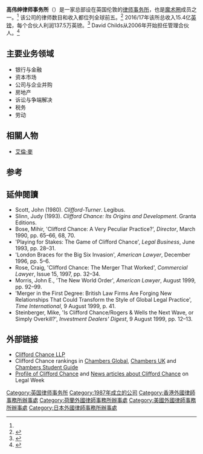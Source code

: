 {{Infobox law firm
| firm_name = Clifford Chance LLP
| firm_logo = [[File:Clifford_Chance_logo.svg|200px]] |
| headquarters = [[英国|英国]][[E_postcode_area|E postcode area]]<br>[[伦敦|伦敦]][[10_Upper_Bank_Street|10 Upper Bank Street]]
| num_offices = 於20個國家設有32個<ref name=aboutus>{{cite web|url=http://www.cliffordchance.com/about_us.html|title=About us|accessdate=25 August 2013|publisher=Clifford Chance|archive-date=2021-05-26|archive-url=https://web.archive.org/web/20210526195255/https://www.cliffordchance.com/about_us.html|dead-url=no}}</ref>
| num_lawyers= 約3,300位<ref name="aboutus"/>
| practice_areas = General practice
| revenue = 11億9700英磅<ref name=busweek>{{cite news|url=http://www.businessweek.com/news/2010-07-08/clifford-chance-is-top-u-k-law-firm-as-revenue-falls.html|title=Clifford Chance Is Top U.K. Law Firm as Revenue Falls|accessdate=27 August 2010|publisher=Bloomberg Businessweek|date=8 July 2010|archive-date=2012-01-12|archive-url=https://web.archive.org/web/20120112073541/http://www.businessweek.com/news/2010-07-08/clifford-chance-is-top-u-k-law-firm-as-revenue-falls.html|dead-url=no}}</ref>
| date_founded = 1987
| company_type = [[有限责任合伙|有限责任合伙]]
| homepage = [http://www.cliffordchance.com www.cliffordchance.com]
}}

'''高伟绅律师事务所'''（{{lang-en|Clifford Chance}}）是一家总部设在英国伦敦的[[律师事务所|律师事务所]]，也是[[魔术圈|魔术圈]]成员之一。<ref name=busweek/> 该公司的律师数目和收入都位列全球前五。<ref>{{cite news|url=http://www.law.com/jsp/tal/PubArticleTAL.jsp?id=1202433980888|title=The Global 100: Most Revenue 2009|accessdate=13 August 2010|publisher=American Lawyer}}</ref> 2016/17年该所总收入15.4亿[[英镑|英镑]]，每个合伙人利润137.5万英镑。<ref>{{cite news|url=http://www.thelawyer.com/clifford-chance-back-in-%C2%A31m-pep-club-as-revenues-nudge-up/1008491.article|title=Clifford Chance back in £1m PEP club as revenues nudge up|accessdate=17 July 2011|publisher=The Lawyer|date=5 July 2011|archive-date=2015-05-18|archive-url=https://web.archive.org/web/20150518095437/http://www.thelawyer.com/clifford-chance-back-in-%C2%A31m-pep-club-as-revenues-nudge-up/1008491.article|dead-url=no}}</ref>
David Childs从2006年开始担任管理合伙人。<ref>{{cite news|url=http://business.timesonline.co.uk/tol/business/law/article3681363.ece|title=David Childs|accessdate=28 August 2010|publisher=Times Online|date=21 April 2008|archive-date=2011-06-11|archive-url=https://web.archive.org/web/20110611225812/http://business.timesonline.co.uk/tol/business/law/article3681363.ece|dead-url=no}}</ref>

==主要业务领域==
*银行与金融
*资本市场
*公司与企业并购
*房地产
*诉讼与争端解决
*税务
*劳动

== 相關人物 ==
*[[艾倫·麥|艾倫·麥]]

==参考==
{{Reflist|2}}

==延伸閱讀==
{{refbegin|2}}
*Scott, John (1980). ''Clifford-Turner''. Legibus.
*Slinn, Judy (1993). ''Clifford Chance: Its Origins and Development''. Granta Editions.
*Bose, Mihir, 'Clifford Chance: A Very Peculiar Practice?', ''Director'', March 1990, pp. 65–66, 68, 70.
*'Playing for Stakes: The Game of Clifford Chance', ''Legal Business'', June 1993, pp. 28–31.
*'London Braces for the Big Six Invasion', ''American Lawyer'', December 1996, pp. 5–6.
*Rose, Craig, 'Clifford Chance: The Merger That Worked', ''Commercial Lawyer'', Issue 15, 1997, pp. 32–34.
*Morris, John E., 'The New World Order', ''American Lawyer'', August 1999, pp. 92–99.
*'Merger in the First Degree: British Law Firms Are Forging New Relationships That Could Transform the Style of Global Legal Practice', ''Time International'', 9 August 1999, p. 41.
*Steinberger, Mike, 'Is Clifford Chance/Rogers & Wells the Next Wave, or Simply Overkill?', ''Investment Dealers' Digest'', 9 August 1999, pp. 12–13.
{{refend}}

==外部链接==
*[http://www.cliffordchance.com/home.html Clifford Chance LLP] {{Wayback|url=http://www.cliffordchance.com/home.html |date=20210523121139 }}
*Clifford Chance rankings in [https://web.archive.org/web/20110716162033/http://www.chambersandpartners.com/Global/Firms/83-34953 Chambers Global], [https://web.archive.org/web/20101006075019/http://www.chambersandpartners.com/UK/Firms/83-34245 Chambers UK] and [http://www.chambersstudent.co.uk/Law/FirmFeature/83 Chambers Student Guide] {{Wayback|url=http://www.chambersstudent.co.uk/Law/FirmFeature/83 |date=20140305191612 }}
*[http://www.legalweek.com/legal-week/wiki/1171487/clifford-chance Profile of Clifford Chance] {{Wayback|url=http://www.legalweek.com/legal-week/wiki/1171487/clifford-chance |date=20160429093622 }} and [https://web.archive.org/web/20090419102013/http://www.legalweek.com/Navigation/18/LawFirms/296/Clifford+Chance.html News articles about Clifford Chance] on Legal Week

[[Category:英国律师事务所|Category:英国律师事务所]]
[[Category:1987年成立的公司|Category:1987年成立的公司]]
[[Category:香港外國律師事務所辦事處|Category:香港外國律師事務所辦事處]]
[[Category:荷蘭外國律師事務所辦事處|Category:荷蘭外國律師事務所辦事處]]
[[Category:美國外國律師事務所辦事處|Category:美國外國律師事務所辦事處]]
[[Category:日本外國律師事務所辦事處|Category:日本外國律師事務所辦事處]]